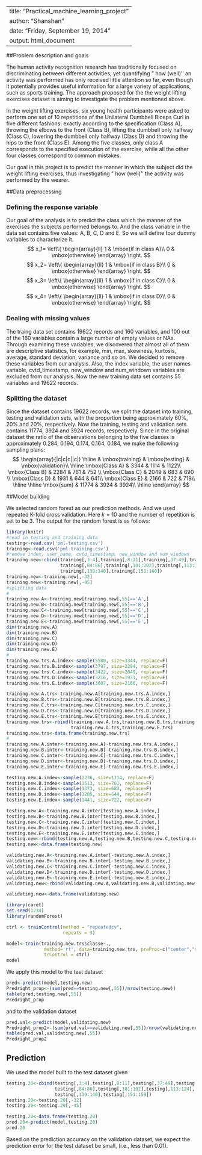 
---
title: "Practical_machine_learning_project"
author: "Shanshan"
date: "Friday, September 19, 2014"
output: html_document
---
##Problem description and goals

The human activity recognition research has traditionally focused on discriminating between different activities, yet quantifying " how (well)'' an activity was performed has only received little attention so far, even though it potentially provides useful information for a large variety of applications, such as sports training. The approach proposed for the the weight lifting exercises dataset is aiming to investigate the problem mentioned above. 

In the weight lifting exercises, six young health participants were asked to perform one set of 10 repetitions of the Unilateral Dumbbell Biceps Curl in five different fashions: exactly according to the specification (Class A), throwing the elbows to the front (Class B), lifting the dumbbell only halfway (Class C), lowering the dumbbell only halfway (Class D) and throwing the hips to the front (Class E). Among the five classes, only class A corresponds to the specified execution of the exercise, while all the other four classes correspond to common mistakes.

Our goal in this project is to predict the manner in which the subject did the weight lifting exercises, thus investigating " how (well)'' the activity was performed by the wearer. 

##Data preprocessing

### Defining the response variable
Our goal of the analysis is to predict the class which the manner of the exercises the subjects performed belongs to. And the class variable in the data set contains five values: A, B, C, D and E. So we will define four dummy variables to characterize it.
$$
x_1=
\left\{
\begin{array}{ll}
1 & \mbox{if in class A}\\
0 &  \mbox{otherwise}
\end{array}
\right.
$$
$$
x_2=
\left\{
\begin{array}{ll}
1 & \mbox{if in class B}\\
0 &  \mbox{otherwise}
\end{array}
\right.
$$
$$
x_3=
\left\{
\begin{array}{ll}
1 & \mbox{if in class C}\\
0 &  \mbox{otherwise}
\end{array}
\right.
$$
$$
x_4=
\left\{
\begin{array}{ll}
1 & \mbox{if in class D}\\
0 &  \mbox{otherwise}
\end{array}
\right.
$$

### Dealing with missing values
The traing data set contains 19622 records and 160 variables, and 100 out of the 160 variables contain a large number of empty values or NAs. Through examining these variables, we discovered that almost all of them are descriptive statistics, for example, min, max, skewness, kurtosis, average, standard deviation, variance and so on. We decided to remove these variables from our analysis. Also, the index variable, the user names variable, cvtd_timestamp, new_window and num_windown variables are excluded from our analysis. Now the new 
training data set contains 55 variables and 19622 records.

### Splitting the dataset
Since the dataset contains 19622 records, we split the dataset into training, testing and validation sets, with the proportion being approximately 60%, 20% and 20%, respectively. Now the training, testing and validation sets contains 11774,
3924 and 3924 records, respectively. Since in the original dataset the ratio of the observations belonging to the five classes is approximately 0.284, 0.194, 0.174, 0.164, 0.184, we make the following sampling plans:
$$
\begin{array}{|c|c|c||c|}
\hline
& \mbox{training} & \mbox{testing} & \mbox{validation}\\
\hline
\mbox{Class A} & 3344 & 1114 & 1122\\
\mbox{Class B} & 2284 & 761 & 752 \\
\mbox{Class C} & 2049 & 683 & 690 \\
\mbox{Class D} & 1931 & 644 & 641\\
\mbox{Class E} & 2166 & 722 & 719\\
\hline
\hline
\mbox{sum} & 11774 & 3924 & 3924\\
\hline
\end{array}
$$


##Model building

We selected random forest as our prediction methods. And we used repeated K-fold cross validation. Here $k=10$ and the number of repetition is set to be 3. The output for the random forest is as follows: 

```r
library(knitr)
#read in testing and training data
testing<-read.csv('pml-testing.csv')
training<-read.csv('pml-training.csv')
#remove index, user_name, cvtd_timestamp, new_window and num_windown
training.new<-cbind(training[,3:4],training[,8:11],training[,37:49],training[,60:68],
                    training[,84:86],training[,101:102],training[,113:124],
                    training[,139:140],training[,151:160])
training.new<-training.new[,-32]
training.new<-training.new[,-45]
#splitting data
#
training.new.A<-training.new[training.new[,55]=='A',]
training.new.B<-training.new[training.new[,55]=='B',]
training.new.C<-training.new[training.new[,55]=='C',]
training.new.D<-training.new[training.new[,55]=='D',]
training.new.E<-training.new[training.new[,55]=='E',]
dim(training.new.A)
dim(training.new.B)
dim(training.new.C)
dim(training.new.D)
dim(training.new.E)
#
training.new.trs.A.index<-sample(5580, size=3344, replace=F)
training.new.trs.B.index<-sample(3797, size=2284, replace=F)
training.new.trs.C.index<-sample(3422, size=2049, replace=F)
training.new.trs.D.index<-sample(3216, size=1931, replace=F)
training.new.trs.E.index<-sample(3607, size=2166, replace=F)

training.new.A.trs<-training.new.A[training.new.trs.A.index,]
training.new.B.trs<-training.new.B[training.new.trs.B.index,]
training.new.C.trs<-training.new.C[training.new.trs.C.index,]
training.new.D.trs<-training.new.D[training.new.trs.D.index,]
training.new.E.trs<-training.new.E[training.new.trs.E.index,]
training.new.trs<-rbind(training.new.A.trs,training.new.B.trs,training.new.C.trs,
                        training.new.D.trs,training.new.E.trs)
training.new.trs<-data.frame(training.new.trs)
#
training.new.A.inter<-training.new.A[-training.new.trs.A.index,]
training.new.B.inter<-training.new.B[-training.new.trs.B.index,]
training.new.C.inter<-training.new.C[-training.new.trs.C.index,]
training.new.D.inter<-training.new.D[-training.new.trs.D.index,]
training.new.E.inter<-training.new.E[-training.new.trs.E.index,]

testing.new.A.index<-sample(2236, size=1114, replace=F)
testing.new.B.index<-sample(1513, size=761, replace=F)
testing.new.C.index<-sample(1373, size=683, replace=F)
testing.new.D.index<-sample(1285, size=644, replace=F)
testing.new.E.index<-sample(1441, size=722, replace=F)

testing.new.A<-training.new.A.inter[testing.new.A.index,]
testing.new.B<-training.new.B.inter[testing.new.B.index,]
testing.new.C<-training.new.C.inter[testing.new.C.index,]
testing.new.D<-training.new.D.inter[testing.new.D.index,]
testing.new.E<-training.new.E.inter[testing.new.E.index,]
testing.new<-rbind(testing.new.A,testing.new.B,testing.new.C,testing.new.D,testing.new.E)
testing.new<-data.frame(testing.new)

validating.new.A<-training.new.A.inter[-testing.new.A.index,]
validating.new.B<-training.new.B.inter[-testing.new.B.index,]
validating.new.C<-training.new.C.inter[-testing.new.C.index,]
validating.new.D<-training.new.D.inter[-testing.new.D.index,]
validating.new.E<-training.new.E.inter[-testing.new.E.index,]
validating.new<-rbind(validating.new.A,validating.new.B,validating.new.C,validating.new.D,validating.new.E)

validating.new<-data.frame(validating.new)
```


```r
library(caret)
set.seed(1234)
library(randomForest)

ctrl <- trainControl(method = "repeatedcv", 
                     repeats = 3)

model<-train(training.new.trs$classe~.,
              method='rf', data=training.new.trs, preProc=c("center","scale"),
              trControl = ctrl)
model
```

We apply this model to the test dataset 

```r
pred<-predict(model,testing.new)
Predright_prop<-(sum(pred==testing.new[,55])/nrow(testing.new))
table(pred,testing.new[,55])
Predright_prop
```

and to the validation dataset

```r
pred.val<-predict(model,validating.new)
Predright_prop2<-(sum(pred.val==validating.new[,55])/nrow(validating.new))
table(pred.val,validating.new[,55])
Predright_prop2
```
## Prediction
We used the model built to the test dataset given
```r
testing.20<-cbind(testing[,3:4],testing[,8:11],testing[,37:49],testing[,60:68],
                  testing[,84:86],testing[,101:102],testing[,113:124],
                  testing[,139:140],testing[,151:159])
testing.20<-testing.20[,-32]
testing.20<-testing.20[,-45]
```

```r
testing.20<-data.frame(testing.20)
pred.20<-predict(model,testing.20)
pred.20
```
Based on the prediction accuracy on the validation dataset,
we expect the prediction error for the test dataset be small,
(i.e., less than 0.01).

